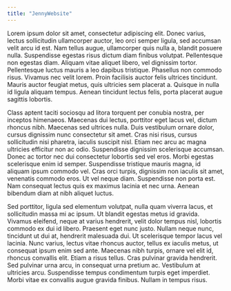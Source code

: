 ```yaml
---
title: "JennyWebsite"
---
```


 Lorem ipsum dolor sit amet, consectetur adipiscing elit. Donec varius, lectus sollicitudin ullamcorper auctor, leo orci semper ligula, sed accumsan velit arcu id est. Nam tellus augue, ullamcorper quis nulla a, blandit posuere nulla. Suspendisse egestas risus dictum diam finibus volutpat. Pellentesque non egestas diam. Aliquam vitae aliquet libero, vel dignissim tortor. Pellentesque luctus mauris a leo dapibus tristique. Phasellus non commodo risus. Vivamus nec velit lorem. Proin facilisis auctor felis ultrices tincidunt. Mauris auctor feugiat metus, quis ultricies sem placerat a. Quisque in nulla id ligula aliquam tempus. Aenean tincidunt lectus felis, porta placerat augue sagittis lobortis.

Class aptent taciti sociosqu ad litora torquent per conubia nostra, per inceptos himenaeos. Maecenas dui lectus, porttitor eget lacus vel, dictum rhoncus nibh. Maecenas sed ultrices nulla. Duis vestibulum ornare dolor, cursus dignissim nunc consectetur sit amet. Cras nisi risus, cursus sollicitudin nisi pharetra, iaculis suscipit nisl. Etiam nec arcu ac magna ultricies efficitur non ac odio. Suspendisse dignissim scelerisque accumsan. Donec ac tortor nec dui consectetur lobortis sed vel eros. Morbi egestas scelerisque enim id semper. Suspendisse tristique mauris magna, id aliquam ipsum commodo vel. Cras orci turpis, dignissim non iaculis sit amet, venenatis commodo eros. Ut vel neque diam. Suspendisse non porta est. Nam consequat lectus quis ex maximus lacinia et nec urna. Aenean bibendum diam at nibh aliquet luctus.

Sed porttitor, ligula sed elementum volutpat, nulla quam viverra lacus, et sollicitudin massa mi ac ipsum. Ut blandit egestas metus id gravida. Vivamus eleifend, neque at varius hendrerit, velit dolor tempus nisl, lobortis commodo ex dui id libero. Praesent eget nunc justo. Nullam neque nunc, tincidunt ut dui at, hendrerit malesuada dui. Ut scelerisque tempor lacus vel lacinia. Nunc varius, lectus vitae rhoncus auctor, tellus ex iaculis metus, ut consequat ipsum enim sed ante. Maecenas nibh turpis, ornare vel elit id, rhoncus convallis elit. Etiam a risus tellus. Cras pulvinar gravida hendrerit. Sed pulvinar urna arcu, in consequat urna pretium ac. Vestibulum at ultricies arcu. Suspendisse tempus condimentum turpis eget imperdiet. Morbi vitae ex convallis augue gravida finibus. Nullam in tempus risus. 